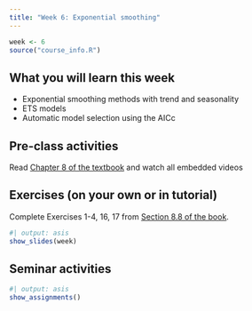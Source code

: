 ```yaml
---
title: "Week 6: Exponential smoothing"
---
```


```r
week <- 6
source("course_info.R")
```

## What you will learn this week

* Exponential smoothing methods with trend and seasonality
* ETS models
* Automatic model selection using the AICc

## Pre-class activities

Read [Chapter 8 of the textbook](https://otexts.com/fpp3/expsmooth.html) and watch all embedded videos

## Exercises (on your own or in tutorial)

Complete Exercises 1-4, 16, 17 from [Section 8.8 of the book](https://otexts.com/fpp3/expsmooth-exercises.html).

```r
#| output: asis
show_slides(week)
```

## Seminar activities

```r
#| output: asis
show_assignments()
```
